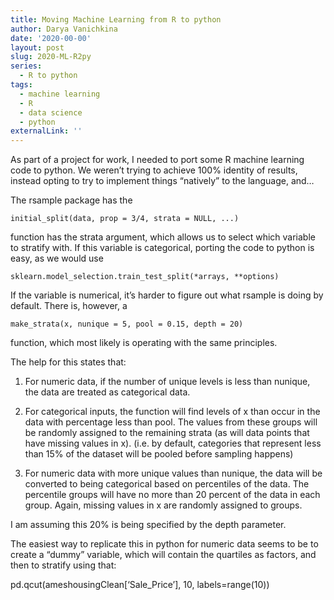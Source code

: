 ```yaml
---
title: Moving Machine Learning from R to python
author: Darya Vanichkina
date: '2020-00-00'
layout: post
slug: 2020-ML-R2py
series:
  - R to python
tags:
  - machine learning
  - R
  - data science
  - python
externalLink: ''
---
```


As part of a project for work, I needed to port some R machine learning code to python. We weren't trying to achieve 100% identity of results, instead opting to try to implement things "natively" to the language, and...



The rsample package has the 

`initial_split(data, prop = 3/4, strata = NULL, ...)` 

function has the strata argument, which allows us to select which variable to stratify with. If this variable is categorical, porting the code to python is easy, as we would use 

`sklearn.model_selection.train_test_split(*arrays, **options)`

If the variable is numerical, it's harder to figure out what rsample is doing by default. There is, however, a 

`make_strata(x, nunique = 5, pool = 0.15, depth = 20)` 

function, which most likely is operating with the same principles.

The help for this states that:

1. For numeric data, if the number of unique levels is less than nunique, the data are treated as categorical data.

2. For categorical inputs, the function will find levels of x than occur in the data with percentage less than pool. The values from these groups will be randomly assigned to the remaining strata (as will data points that have missing values in x). (i.e. by default, categories that represent less than 15% of the dataset will be pooled before sampling happens)

3. For numeric data with more unique values than nunique, the data will be converted to being categorical based on percentiles of the data. The percentile groups will have no more than 20 percent of the data in each group. Again, missing values in x are randomly assigned to groups.

I am assuming this 20% is being specified by the depth parameter.

The easiest way to replicate this in python for numeric data seems to be to create a "dummy" variable, which will contain the quartiles as factors, and then to stratify using that:

 pd.qcut(ameshousingClean['Sale_Price'], 10, labels=range(10))


